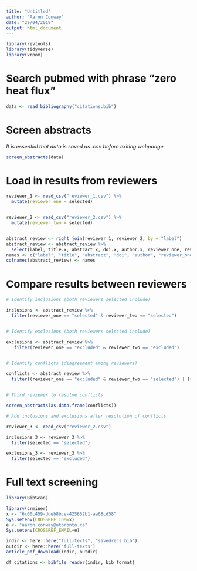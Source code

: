```yaml
---
title: "Untitled"
author: "Aaron Conway"
date: "29/04/2019"
output: html_document
---
```


```r
library(revtools)
library(tidyverse)
library(vroom)
```

# Search pubmed with phrase "zero heat flux"

```r
data <- read_bibliography("citations.bib")
```

# Screen abstracts

*It is essential that data is saved as .csv before exiting webpaage*

```r
screen_abstracts(data)
```

# Load in results from reviewers

```r
reviewer_1 <- read_csv("reviewer_1.csv") %>% 
  mutate(reviewer_one = selected)


reviewer_2 <- read_csv("reviewer_2.csv") %>% 
  mutate(reviewer_two = selected)


abstract_review <- right_join(reviewer_1, reviewer_2, by = "label")
abstract_review <- abstract_review %>% 
  select(label, title.x, abstract.x, doi.x, author.x, reviewer_one, reviewer_two)
names <- c("label", "title", "abstract", "doi", "author", "reviewer_one", "reviewer_two")
colnames(abstract_review) <- names
```


# Compare results between reviewers

```r
# Identify inclusions (both reviewers selected include)

inclusions <- abstract_review %>% 
  filter(reviewer_one == "selected" & reviewer_two == "selected")


# Identify exclusions (both reviewers selected include)

exclusions <- abstract_review %>% 
   filter(reviewer_one == "excluded" & reviewer_two == "excluded")


# Identify conflicts (diagreement among reviewers)

conflicts <- abstract_review %>% 
  filter((reviewer_one == "excluded" & reviewer_two == "selected") | (reviewer_one == "selected" & reviewer_two == "excluded"))


# Third reviewer to resolve conflicts

screen_abstracts(as.data.frame(conflicts))

# Add inclusions and exclusions after resolution of conflicts

reviewer_3 <- read_csv("reviewer_2.csv")

inclusions_3 <- reviewer_3 %>% 
  filter(selected == "selected")

exclusions_3 <- reviewer_3 %>% 
  filter(selected == "excluded")


```

# Full text screening


```r
library(BibScan)
```


```r
library(crminer)
x <- "6c00c459-ddeb8bce-425652b1-aa68cd58"
Sys.setenv(CROSSREF_TDM=x)
e <- "aaron.conway@utoronto.ca"
Sys.setenv(CROSSREF_EMAIL=e)
```


```r
indir <- here::here("full-texts", "savedrecs.bib")
outdir <- here::here('full-texts')
article_pdf_download(indir, outdir)
```

```r
df_citations <- bibfile_reader(indir, bib_format)
```

